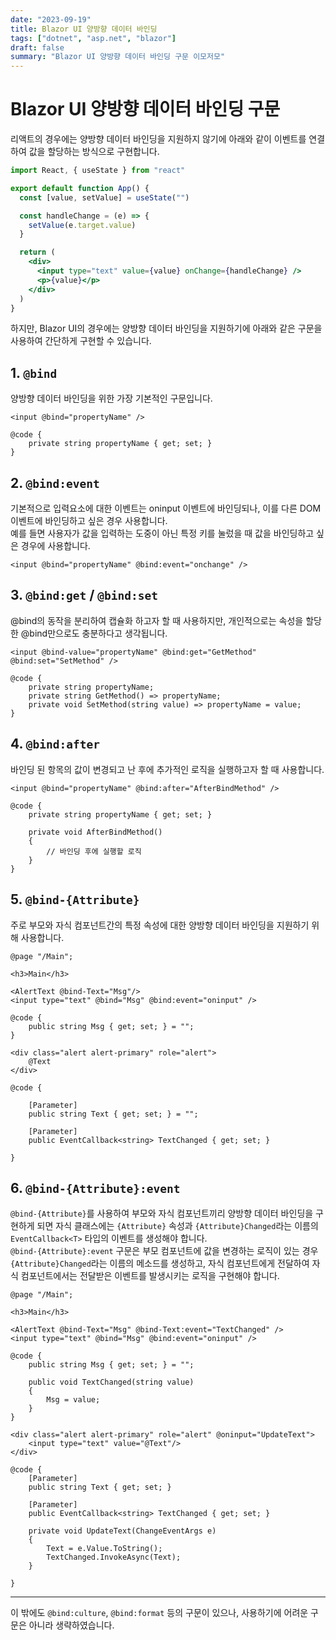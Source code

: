 ```yaml
---
date: "2023-09-19"
title: Blazor UI 양방향 데이터 바인딩
tags: ["dotnet", "asp.net", "blazor"]
draft: false
summary: "Blazor UI 양방향 데이터 바인딩 구문 이모저모"
---
```


# Blazor UI 양방향 데이터 바인딩 구문

리액트의 경우에는 양방향 데이터 바인딩을 지원하지 않기에 아래와 같이 이벤트를 연결하여 값을 할당하는 방식으로 구현합니다.

```jsx
import React, { useState } from "react"

export default function App() {
  const [value, setValue] = useState("")

  const handleChange = (e) => {
    setValue(e.target.value)
  }

  return (
    <div>
      <input type="text" value={value} onChange={handleChange} />
      <p>{value}</p>
    </div>
  )
}
```

하지만, Blazor UI의 경우에는 양방향 데이터 바인딩을 지원하기에 아래와 같은 구문을 사용하여 간단하게 구현할 수 있습니다.

## 1. `@bind`

양방향 데이터 바인딩을 위한 가장 기본적인 구문입니다.

```razor
<input @bind="propertyName" />

@code {
    private string propertyName { get; set; }
}
```

## 2. `@bind:event`

기본적으로 입력요소에 대한 이벤트는 oninput 이벤트에 바인딩되나, 이를 다른 DOM 이벤트에 바인딩하고 싶은 경우 사용합니다.<br/>
예를 들면 사용자가 값을 입력하는 도중이 아닌 특정 키를 눌렀을 때 값을 바인딩하고 싶은 경우에 사용합니다.

```razor
<input @bind="propertyName" @bind:event="onchange" />
```

## 3. `@bind:get` / `@bind:set`

@bind의 동작을 분리하여 캡슐화 하고자 할 때 사용하지만, 개인적으로는 속성을 할당한 @bind만으로도 충분하다고 생각됩니다.

```razor
<input @bind-value="propertyName" @bind:get="GetMethod" @bind:set="SetMethod" />

@code {
    private string propertyName;
    private string GetMethod() => propertyName;
    private void SetMethod(string value) => propertyName = value;
}
```

## 4. `@bind:after`

바인딩 된 항목의 값이 변경되고 난 후에 추가적인 로직을 실행하고자 할 때 사용합니다.

```razor
<input @bind="propertyName" @bind:after="AfterBindMethod" />

@code {
    private string propertyName { get; set; }

    private void AfterBindMethod()
    {
        // 바인딩 후에 실행할 로직
    }
}
```

## 5. `@bind-{Attribute}`

주로 부모와 자식 컴포넌트간의 특정 속성에 대한 양방향 데이터 바인딩을 지원하기 위해 사용합니다.

```razor
@page "/Main";

<h3>Main</h3>

<AlertText @bind-Text="Msg"/>
<input type="text" @bind="Msg" @bind:event="oninput" />

@code {
    public string Msg { get; set; } = "";
}
```

```razor:AlertText.razor
<div class="alert alert-primary" role="alert">
    @Text
</div>

@code {

    [Parameter]
    public string Text { get; set; } = "";

    [Parameter]
    public EventCallback<string> TextChanged { get; set; }

}
```

## 6. `@bind-{Attribute}:event`

`@bind-{Attribute}`를 사용하여 부모와 자식 컴포넌트끼리 양방향 데이터 바인딩을 구현하게 되면 자식 클래스에는
`{Attribute}` 속성과 `{Attribute}Changed`라는 이름의 `EventCallback<T>` 타입의 이벤트를 생성해야 합니다.<br/>
`@bind-{Attribute}:event` 구문은 부모 컴포넌트에 값을 변경하는 로직이 있는 경우 `{Attribute}Changed`라는 이름의 메소드를
생성하고, 자식 컴포넌트에게 전달하여 자식 컴포넌트에서는 전달받은 이벤트를 발생시키는 로직을 구현해야 합니다.

```razor
@page "/Main";

<h3>Main</h3>

<AlertText @bind-Text="Msg" @bind-Text:event="TextChanged" />
<input type="text" @bind="Msg" @bind:event="oninput" />

@code {
    public string Msg { get; set; } = "";

    public void TextChanged(string value)
    {
        Msg = value;
    }
}
```

```razor:AlertText.razor
<div class="alert alert-primary" role="alert" @oninput="UpdateText">
    <input type="text" value="@Text"/>
</div>

@code {
    [Parameter]
    public string Text { get; set; }

    [Parameter]
    public EventCallback<string> TextChanged { get; set; }

    private void UpdateText(ChangeEventArgs e)
    {
        Text = e.Value.ToString();
        TextChanged.InvokeAsync(Text);
    }

}
```

---

이 밖에도 `@bind:culture`, `@bind:format` 등의 구문이 있으나, 사용하기에 어려운 구문은 아니라 생략하였습니다.
